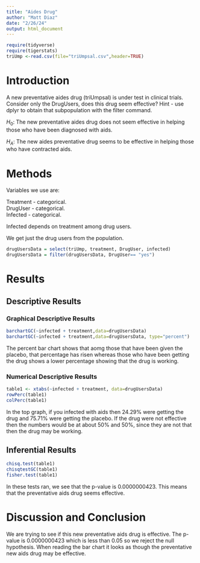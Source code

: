 ```yaml
---
title: "Aides Drug"
author: "Matt Diaz"
date: "2/26/24"
output: html_document
---
```


```r
require(tidyverse)
require(tigerstats)
triUmp <-read.csv(file="triUmpsal.csv",header=TRUE)
```

# Introduction

<!--In this section you explain what you are trying to show.  Where did the data come from?  What is the research or other question you are trying to answer?.  If you skimp in this section expect to be marked down in your grade. Paint a picture of the project a couple of paragraphs is expected!-->

A new  preventative aides drug (triUmpsal) is under test in clinical trials. Consider only the DrugUsers, does this drug seem effective?  Hint - use dplyr to obtain that subpopulation with the filter command.

$H_0$: The new preventative aides drug does not seem effective in helping those who have been diagnosed with aids. 

$H_A$: The new aides preventative drug seems to be effective in helping those who have contracted aids. 


# Methods

<!--Decide on your methods:  use "variable analysis" or other appropriate descriptors.  Make sure to choose at least one graphical method and at least one numerical method. Discuss what data manipulations may be needed for example subsetting or other binning procedures and what sort of graphical displays and inferential tools will be used!-->

Variables we use are:

Treatment - categorical.   
DrugUser - categorical.    
Infected - categorical.   

Infected depends on treatment among drug users.

We get just the drug users from the population. 

```r
drugUsersData = select(triUmp, treatment, DrugUser, infected)
drugUsersData = filter(drugUsersData, DrugUser== "yes")
```



# Results

<!--Divide this section into two sub-sections:  One for your descriptive  results and one for your inferential results.!-->

## Descriptive Results

### Graphical Descriptive Results

<!--Graphical results here.  Make sure to show your code.  Provide appropriate labels for axes, giving units if possible, and provide a good title for the graph, too.  Use the graphical results to describe the patterns if any that exist in the data as focused toward the research question. Bottom line is to explain the features of the graph that are relevant to conforming or departing to what is expected by your null hypothesis !-->

```r
barchartGC(~infected + treatment,data=drugUsersData)
barchartGC(~infected + treatment,data=drugUsersData, type="percent")

```

The percent bar chart shows that aomg those that have been given the placebo, that percentage has risen whereas those who have been getting the drug shows a lower percentage showing that the drug is working. 

### Numerical Descriptive Results

<!--Numerical results go here. Use the numerical results to describe the patterns if any that exist in the data as focused toward the research question!-->

```r
table1 <- xtabs(~infected + treatment, data=drugUsersData)
rowPerc(table1)
colPerc(table1)
```

In the top graph, if you infected with aids then 24.29% were getting the drug and 75.71% were getting the placebo. If the drug were not effective then the numbers would be at about 50% and 50%, since they are not that then the drug may be working.

## Inferential Results

<!--State hypothesis clearly.  Make sure your discussion of the inferential test covers all the aspects that the test output produces, such as test statistic, p-value etc.  Make a decision about the null hypothesis, explain the assumptions on which the selected test/procedure was based, and why the chosen procedure satisfys the assumptions and is appropriate to answer the research question!-->

```r
chisq.test(table1)
chisqtestGC(table1)
fisher.test(table1)
```

In these tests ran, we see that the p-value is 0.0000000423. This means that the preventative aids drug seems effective. 

# Discussion and Conclusion

<!--Discussion and conclusion here.  If you found a relationship be sure to consider whether the relationship occurs because one of the variavbles causes the other, or whether they perhasps are related for some other reason.  Watch the chapter 6 videos from the GeorgeTown videos collection.!-->

We are trying to see if this new preventative aids drug is effective. The p-value is 0.0000000423 which is less than 0.05 so we reject the null hypothesis. When reading the bar chart it looks as though the preventative new aids drug may be effective. 
